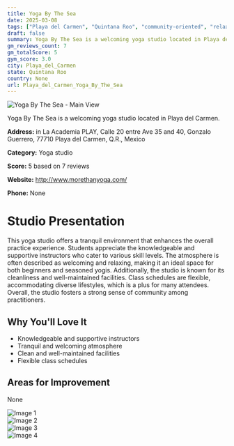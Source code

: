 ```yaml
---
title: Yoga By The Sea
date: 2025-03-08
tags: ["Playa del Carmen", "Quintana Roo", "community-oriented", "relaxing atmosphere", "Playa del Carmen"]  
draft: false
summary: Yoga By The Sea is a welcoming yoga studio located in Playa del Carmen.
gm_reviews_count: 7
gm_totalScore: 5
gym_score: 3.0
city: Playa_del_Carmen
state: Quintana Roo
country: None
url: Playa_del_Carmen_Yoga_By_The_Sea
---
```


<div className="aspect-[16/9] relative my-8">
  <img 
    src="https://lh5.googleusercontent.com/p/AF1QipPKoEom1hz33J-3bc8UJjH64SZ5Uajq13ZS-_gd=w1920-h1080-k-no"
    alt="Yoga By The Sea - Main View"
    className="object-cover absolute inset-0 w-full h-full rounded-lg"
  />
</div>

Yoga By The Sea is a welcoming yoga studio located in Playa del Carmen.

**Address:** in La Academia PLAY, Calle 20 entre Ave 35 and 40, Gonzalo Guerrero, 77710 Playa del Carmen, Q.R., Mexico

**Category:** Yoga studio

**Score:** 5 based on 7 reviews

**Website:** http://www.morethanyoga.com/

**Phone:** None

# Studio Presentation

This yoga studio offers a tranquil environment that enhances the overall practice experience. Students appreciate the knowledgeable and supportive instructors who cater to various skill levels. The atmosphere is often described as welcoming and relaxing, making it an ideal space for both beginners and seasoned yogis. Additionally, the studio is known for its cleanliness and well-maintained facilities. Class schedules are flexible, accommodating diverse lifestyles, which is a plus for many attendees. Overall, the studio fosters a strong sense of community among practitioners.



## Why You'll Love It

- Knowledgeable and supportive instructors
- Tranquil and welcoming atmosphere
- Clean and well-maintained facilities
- Flexible class schedules

## Areas for Improvement

None

<div className="grid grid-cols-1 xl:grid-cols-2 gap-4 my-8">
<div className="aspect-[4/3] relative"><img src="https://lh5.googleusercontent.com/p/AF1QipMOiUQpfpTQASnMDkBbAks_C-amgrfJuschhgcv=w1920-h1080-k-no" alt="Image 1" className="object-cover absolute inset-0 w-full h-full rounded-lg" /></div>
<div className="aspect-[4/3] relative"><img src="https://lh5.googleusercontent.com/p/AF1QipMcqjJx_np84jFKMrTyvUF59Pbp4o3vDNtAfmjV=w1920-h1080-k-no" alt="Image 2" className="object-cover absolute inset-0 w-full h-full rounded-lg" /></div>
<div className="aspect-[4/3] relative"><img src="https://lh5.googleusercontent.com/p/AF1QipOVgnnorLAjYeLupD0Xy16Gp-KOjcGs__RozbPr=w1920-h1080-k-no" alt="Image 3" className="object-cover absolute inset-0 w-full h-full rounded-lg" /></div>
<div className="aspect-[4/3] relative"><img src="https://lh5.googleusercontent.com/p/AF1QipPeUtaibMeK164EG3n0kVW4uMHxrIDvC9y-2vi1=w1920-h1080-k-no" alt="Image 4" className="object-cover absolute inset-0 w-full h-full rounded-lg" /></div>
</div>